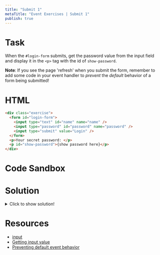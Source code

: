 ```yaml
---
title: "Submit 1"
metaTitle: "Event Exercises | Submit 1"
publish: true
---
```


# Task

When the `#login-form` submits, get the password value from the input field and display it in the `<p>` tag with the id of `show-password`.

**Note**: If you see the page 'refresh' when you submit the form, remember to add some code in your event handler to *prevent* the *default* behavior of a form being submitted!

# HTML

```html
<div class="exercise">
  <form id="login-form">
    <input type="text" id="name" name="name" />
    <input type="password" id="password" name="password" />
    <input type="submit" value="Login" />
  </form>
  <p>Your secret password: </p>
  <p id="show-password">{show password here}</p>
</div>
```

# Code Sandbox
<Sandbox src="/events-04" />

# Solution

<details>
  <summary>Click to show solution!</summary>

```javascript
const form = document.querySelector("#login-form")

form.addEventListener("submit", handleSubmit)

function handleSubmit(event) {
  event.preventDefault()
  const pwInput = document.querySelector("#password")
  const showPw = document.querySelector("#show-password")
  showPw.textContent = pwInput.value
}
```

</details>

# Resources

- [input](https://developer.mozilla.org/en-US/docs/Web/HTML/Element/input)
- [Getting input value](https://www.tutorialrepublic.com/faq/how-to-get-the-value-of-text-input-field-using-javascript.php)
- [Preventing default event behavior](https://developer.mozilla.org/en-US/docs/Web/API/Event/preventDefault)
